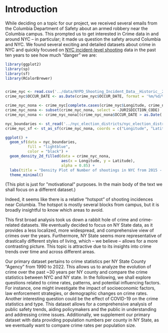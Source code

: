 # Introduction

<!-- 

Explain why you chose this topic, and the questions you are interested in studying. Provide context for readers who are not familiar with the topic.

(suggested: 1 page) 

-->


While deciding on a topic for our project, we received several emails from the Columbia Department of Safety about an armed robbery near the Columbia campus. This prompted us to get interested in Crime data in and around NYC – in particular; it made us question the safety around Columbia and NYC. We found several exciting and detailed datasets about crime in NYC and quickly focused on [NYC incident-level shooting](https://data.cityofnewyork.us/Public-Safety/NYPD-Shooting-Incident-Data-Historic-/833y-fsy8) data in the past ten years to see how much “danger” we are:


```r

library(ggplot2)
library(sp)
library(sf)
library(RColorBrewer)


crime_nyc <- read.csv('../data/NYPD_Shooting_Incident_Data__Historic__20231124.csv')
crime_nyc$OCCUR_DATE <- as.Date(crime_nyc$OCCUR_DATE, format = '%m/%d/%Y')

crime_nyc_nona <- crime_nyc[complete.cases(crime_nyc$Longitude, crime_nyc$Latitude), ]
crime_nyc_nona <- subset(crime_nyc_nona, select = -JURISDICTION_CODE)
crime_nyc_nona <- crime_nyc_nona[(crime_nyc_nona$OCCUR_DATE > as.Date('2015-01-01')), ]

nyc_boundaries <- st_read('../nyc_election_districts/nyc_election_districts.shp')
crime_nyc_sf <- st_as_sf(crime_nyc_nona, coords = c("Longitude", "Latitude"), crs = 4326)

ggplot() +
  geom_sf(data = nyc_boundaries, 
          fill = "lightblue",
          color = "black") +
  geom_density_2d_filled(data = crime_nyc_nona, 
                         aes(x = Longitude, y = Latitude),
                         alpha = 0.85) +
  labs(title = "Density Plot of Number of shootings in NYC from 2015 - 2022") +
  theme_minimal()

```
(This plot is just for \"motivational\" purposes. In the main body of the text we shall focus on a different dataset.)

Indeed, it seems like there is a relative “hotspot” of shooting incidences near Columbia. The hotspot is mostly several blocks from campus, but it is broadly insightful to know which areas to avoid.

This first broad analysis took us down a rabbit hole of crime and crime-related datasets. We eventually decided to focus on NY State data, as it provides a less localized, more widespread, and comprehensive view of crimes over the years. Furthermore, NY State seems more representative of drastically different styles of living, which – we believe – allows for a more contrasting picture. This topic is attractive due to its insights into crime trends over time and across different areas.

Our primary dataset pertains to crime statistics per NY State County “Agency” from 1990 to 2022. This allows us to analyze the evolution of crime over the past ~30 years per NY county and compare the crime statistics between NYC and NY state. In the following, we shall explore questions related to crime rates, patterns, and potential influencing factors. For instance, one might investigate the impact of socioeconomic factors, law enforcement strategies, or demographic changes on crime rates. Another interesting question could be the effect of COVID-19 on the crime statistics and type. This dataset allows for a comprehensive analysis of public safety trends, aiding policymakers and the public in understanding and addressing crime issues. Additionally, we supplement our primary dataset with data providing population numbers per county in NY State, as we eventually want to compare crime rates per population size.

<!--
#https://data.ny.gov/Government-Finance/Annual-Population-Estimates-for-New-York-State-and/krt9-ym2k
-->
